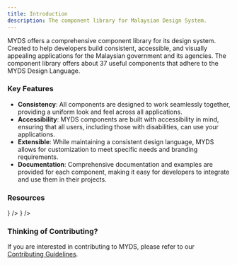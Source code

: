 ```yaml
---
title: Introduction
description: The component library for Malaysian Design System.
---
```



MYDS offers a comprehensive component library for its design system. Created to help developers build consistent, accessible, and visually appealing applications for the Malaysian government and its agencies.
The component library offers about 37 useful components that adhere to the MYDS Design Language.

### Key Features

- **Consistency**: All components are designed to work seamlessly together, providing a uniform look and feel across all applications.
- **Accessibility**: MYDS components are built with accessibility in mind, ensuring that all users, including those with disabilities, can use your applications.
- **Extensible**: While maintaining a consistent design language, MYDS allows for customization to meet specific needs and branding requirements.
- **Documentation**: Comprehensive documentation and examples are provided for each component, making it easy for developers to integrate and use them in their projects.

### Resources

<Cards>
  <Card
    href="https://github.com/govtechmy/myds"
    title="GitHub (@govtechmy/myds)"
    description="Code repository. Follow for latest updates, issues, and discussions."
    icon={<GithubIcon />}
  />
  <Card
    href="https://myds-storybook.vercel.app/"
    title="Storybook"
    description="UI Development Environment. Explore and interact with components."
    icon={<StorybookIcon />}
  />
</Cards>

### Thinking of Contributing?

If you are interested in contributing to MYDS, please refer to our [Contributing Guidelines](https://github.com/govtechmy/myds/blob/main/CONTRIBUTING.md).
